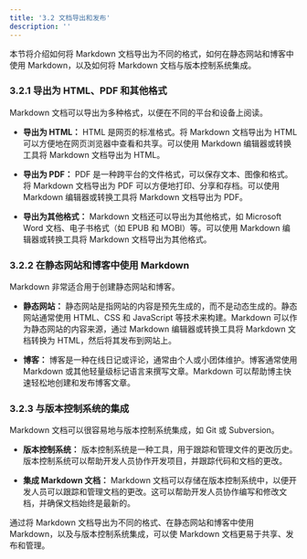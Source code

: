 ```yaml
---
title: '3.2 文档导出和发布'
description: ''
---
```

本节将介绍如何将 Markdown 文档导出为不同的格式，如何在静态网站和博客中使用 Markdown，以及如何将 Markdown 文档与版本控制系统集成。

### 3.2.1 导出为 HTML、PDF 和其他格式

Markdown 文档可以导出为多种格式，以便在不同的平台和设备上阅读。

 - **导出为 HTML：** HTML 是网页的标准格式。将 Markdown 文档导出为 HTML 可以方便地在网页浏览器中查看和共享。可以使用 Markdown 编辑器或转换工具将 Markdown 文档导出为 HTML。

 - **导出为 PDF：** PDF 是一种跨平台的文件格式，可以保存文本、图像和格式。将 Markdown 文档导出为 PDF 可以方便地打印、分享和存档。可以使用 Markdown 编辑器或转换工具将 Markdown 文档导出为 PDF。

 - **导出为其他格式：** Markdown 文档还可以导出为其他格式，如 Microsoft Word 文档、电子书格式（如 EPUB 和 MOBI）等。可以使用 Markdown 编辑器或转换工具将 Markdown 文档导出为其他格式。

### 3.2.2 在静态网站和博客中使用 Markdown

Markdown 非常适合用于创建静态网站和博客。

 - **静态网站：** 静态网站是指网站的内容是预先生成的，而不是动态生成的。静态网站通常使用 HTML、CSS 和 JavaScript 等技术来构建。Markdown 可以作为静态网站的内容来源，通过 Markdown 编辑器或转换工具将 Markdown 文档转换为 HTML，然后将其发布到网站上。

 - **博客：** 博客是一种在线日记或评论，通常由个人或小团体维护。博客通常使用 Markdown 或其他轻量级标记语言来撰写文章。Markdown 可以帮助博主快速轻松地创建和发布博客文章。

### 3.2.3 与版本控制系统的集成

Markdown 文档可以很容易地与版本控制系统集成，如 Git 或 Subversion。

 - **版本控制系统：** 版本控制系统是一种工具，用于跟踪和管理文件的更改历史。版本控制系统可以帮助开发人员协作开发项目，并跟踪代码和文档的更改。

 - **集成 Markdown 文档：** Markdown 文档可以存储在版本控制系统中，以便开发人员可以跟踪和管理文档的更改。这可以帮助开发人员协作编写和修改文档，并确保文档始终是最新的。

通过将 Markdown 文档导出为不同的格式、在静态网站和博客中使用 Markdown，以及与版本控制系统集成，可以使 Markdown 文档更易于共享、发布和管理。